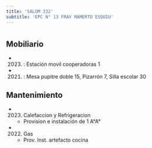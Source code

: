 ```yaml
---
title: 'SALOM 332'
subtitle: 'EPC N° 13 FRAY MAMERTO ESQUIU'
---
```


#


## Mobiliario

*  (2023) : Estación movil cooperadoras 1 

*  (2021) : Mesa pupitre doble 15, Pizarrón 7, Silla escolar 30 





## Mantenimiento

*  (2023) Calefaccion y Refrigeracion 
    + Provision e instalación de 1 A°A°

*  (2022) Gas 
    + Prov. Inst. artefacto cocina



